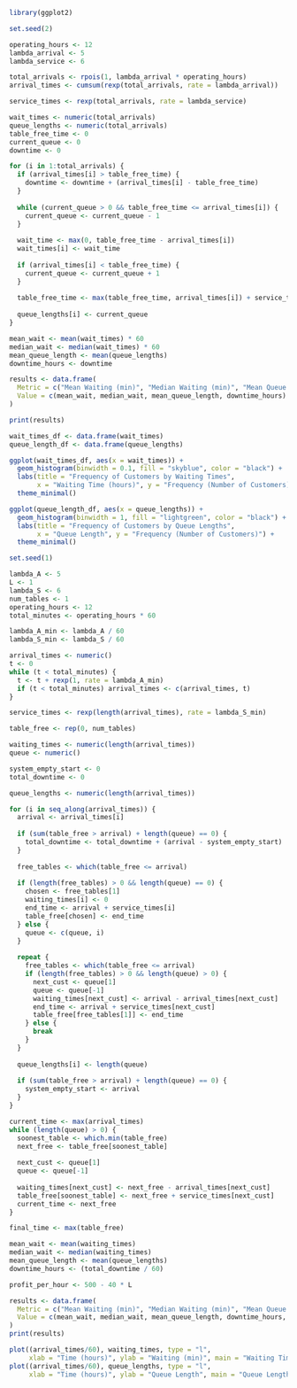 ```r
library(ggplot2)

set.seed(2) 

operating_hours <- 12  
lambda_arrival <- 5   
lambda_service <- 6   

total_arrivals <- rpois(1, lambda_arrival * operating_hours)
arrival_times <- cumsum(rexp(total_arrivals, rate = lambda_arrival))

service_times <- rexp(total_arrivals, rate = lambda_service)

wait_times <- numeric(total_arrivals)
queue_lengths <- numeric(total_arrivals)
table_free_time <- 0
current_queue <- 0
downtime <- 0

for (i in 1:total_arrivals) {
  if (arrival_times[i] > table_free_time) {
    downtime <- downtime + (arrival_times[i] - table_free_time)
  }
  
  while (current_queue > 0 && table_free_time <= arrival_times[i]) {
    current_queue <- current_queue - 1
  }
  
  wait_time <- max(0, table_free_time - arrival_times[i])
  wait_times[i] <- wait_time
  
  if (arrival_times[i] < table_free_time) {
    current_queue <- current_queue + 1
  }
  
  table_free_time <- max(table_free_time, arrival_times[i]) + service_times[i]
  
  queue_lengths[i] <- current_queue
}

mean_wait <- mean(wait_times) * 60 
median_wait <- median(wait_times) * 60 
mean_queue_length <- mean(queue_lengths)
downtime_hours <- downtime

results <- data.frame(
  Metric = c("Mean Waiting (min)", "Median Waiting (min)", "Mean Queue Length", "Downtime (hours)"),
  Value = c(mean_wait, median_wait, mean_queue_length, downtime_hours)
)

print(results)

wait_times_df <- data.frame(wait_times)
queue_length_df <- data.frame(queue_lengths)

ggplot(wait_times_df, aes(x = wait_times)) +
  geom_histogram(binwidth = 0.1, fill = "skyblue", color = "black") +
  labs(title = "Frequency of Customers by Waiting Times",
       x = "Waiting Time (hours)", y = "Frequency (Number of Customers)") +
  theme_minimal()

ggplot(queue_length_df, aes(x = queue_lengths)) +
  geom_histogram(binwidth = 1, fill = "lightgreen", color = "black") +
  labs(title = "Frequency of Customers by Queue Lengths",
       x = "Queue Length", y = "Frequency (Number of Customers)") +
  theme_minimal()


```

```r

set.seed(1)

lambda_A <- 5           
L <- 1                 
lambda_S <- 6        
num_tables <- 1
operating_hours <- 12
total_minutes <- operating_hours * 60

lambda_A_min <- lambda_A / 60
lambda_S_min <- lambda_S / 60

arrival_times <- numeric()
t <- 0
while (t < total_minutes) {
  t <- t + rexp(1, rate = lambda_A_min)
  if (t < total_minutes) arrival_times <- c(arrival_times, t)
}

service_times <- rexp(length(arrival_times), rate = lambda_S_min)

table_free <- rep(0, num_tables)

waiting_times <- numeric(length(arrival_times))
queue <- numeric()

system_empty_start <- 0
total_downtime <- 0

queue_lengths <- numeric(length(arrival_times))

for (i in seq_along(arrival_times)) {
  arrival <- arrival_times[i]
  
  if (sum(table_free > arrival) + length(queue) == 0) {
    total_downtime <- total_downtime + (arrival - system_empty_start)
  }
  
  free_tables <- which(table_free <= arrival)
  
  if (length(free_tables) > 0 && length(queue) == 0) {
    chosen <- free_tables[1]
    waiting_times[i] <- 0
    end_time <- arrival + service_times[i]
    table_free[chosen] <- end_time
  } else {
    queue <- c(queue, i)
  }
  
  repeat {
    free_tables <- which(table_free <= arrival)
    if (length(free_tables) > 0 && length(queue) > 0) {
      next_cust <- queue[1]
      queue <- queue[-1]
      waiting_times[next_cust] <- arrival - arrival_times[next_cust]
      end_time <- arrival + service_times[next_cust]
      table_free[free_tables[1]] <- end_time
    } else {
      break
    }
  }
  
  queue_lengths[i] <- length(queue)
  
  if (sum(table_free > arrival) + length(queue) == 0) {
    system_empty_start <- arrival
  }
}

current_time <- max(arrival_times)
while (length(queue) > 0) {
  soonest_table <- which.min(table_free)
  next_free <- table_free[soonest_table]
  
  next_cust <- queue[1]
  queue <- queue[-1]
  
  waiting_times[next_cust] <- next_free - arrival_times[next_cust]
  table_free[soonest_table] <- next_free + service_times[next_cust]
  current_time <- next_free
}

final_time <- max(table_free)

mean_wait <- mean(waiting_times)
median_wait <- median(waiting_times)
mean_queue_length <- mean(queue_lengths)
downtime_hours <- (total_downtime / 60)

profit_per_hour <- 500 - 40 * L

results <- data.frame(
  Metric = c("Mean Waiting (min)", "Median Waiting (min)", "Mean Queue Length", "Downtime (hours)", "Profit/hour"),
  Value = c(mean_wait, median_wait, mean_queue_length, downtime_hours, profit_per_hour)
)
print(results)

plot((arrival_times/60), waiting_times, type = "l",
     xlab = "Time (hours)", ylab = "Waiting (min)", main = "Waiting Time Over Time")
plot((arrival_times/60), queue_lengths, type = "l",
     xlab = "Time (hours)", ylab = "Queue Length", main = "Queue Length Over Time")

```
